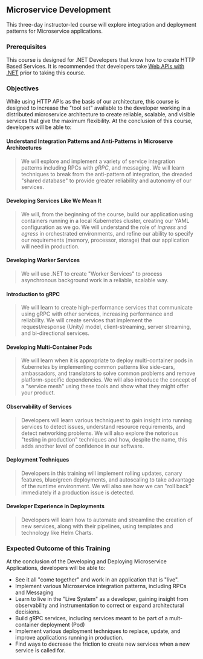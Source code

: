 ## Microservice Development

This three-day instructor-led course will explore integration and deployment patterns for Microservice applications.

### Prerequisites

This course is designed for .NET Developers that know how to create HTTP Based Services. It is recommended that developers take [Web APIs with .NET](/services-training/web-api) prior to taking this course.

### Objectives

While using HTTP APIs as the basis of our architecture, this course is designed to increase the "tool set" available to the developer working in a distributed microservice architecture to create reliable, scalable, and visible services that give the maximum flexibility. At the conclusion of this course, developers will be able to:

#### Understand Integration Patterns and Anti-Patterns in Microserve Architectures

> We will explore and implement a variety of service integration patterns including RPCs with _gRPC_, and messaging. We will learn techniques to break from the anti-pattern of integration, the dreaded "shared database" to provide greater reliability and autonomy of our services.

#### Developing Services Like We Mean It

> We will, from the beginning of the course, build our application using containers running in a local Kubernetes cluster, creating our YAML configuration as we go. We will understand the role of _ingress_ and _egress_ in orchestrated environments, and refine our ability to specify our requirements (memory, processor, storage) that our application will need in production.

#### Developing Worker Services

> We will use .NET to create "Worker Services" to process asynchronous background work in a reliable, scalable way.

#### Introduction to gRPC

> We will learn to create high-performance services that communicate using gRPC with other services, increasing performance and reliability. We will create services that implement the request/response (Unity) model, client-streaming, server streaming, and bi-directional services.

#### Developing Multi-Container Pods

> We will learn when it is appropriate to deploy multi-container pods in Kubernetes by implementing common patterns like side-cars, ambassadors, and translators to solve common problems and remove platform-specific dependencies. We will also introduce the concept of a "service mesh" using these tools and show what they might offer your product.

#### Observability of Services

> Developers will learn various techniquest to gain insight into running services to detect issues, understand resource requirements, and detect networking problems. We will also explore the notorious "testing in production" techniques and how, despite the name, this adds another level of confidence in our software.

#### Deployment Techniques

> Developers in this training will implement rolling updates, canary features, blue/green deployments, and autoscaling to take advantage of the runtime environment. We will also see how we can "roll back" immediately if a production issue is detected.

#### Developer Experience in Deployments

> Developers will learn how to automate and streamline the creation of new services, along with their pipelines, using templates and technology like Helm Charts.

### Expected Outcome of this Training

At the conclusion of the Developing and Deploying Microservice Applications, developers will be able to:

- See it all "come together" and work in an application that is "live".
- Implement various Microservice integration patterns, including RPCs and Messaging
- Learn to live in the "Live System" as a developer, gaining insight from observability and instrumentation to correct or expand architectural decisions.
- Build gRPC services, including services meant to be part of a mult-container deployment (Pod)
- Implement various deployment techniques to replace, update, and improve applications running in production.
- Find ways to decrease the friction to create new services when a new service is called for.
